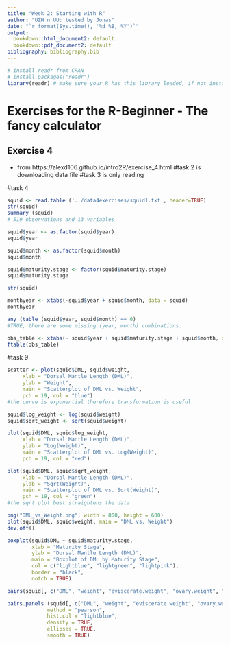 ```yaml
---
title: "Week 2: Starting with R"
author: "UZH n UU: tested by Jonas"
date: "`r format(Sys.time(), '%d %B, %Y')`"
output:
  bookdown::html_document2: default
  bookdown::pdf_document2: default
bibliography: bibliography.bib
---
```


```r
# install readr from CRAN
# install.packages("readr")
library(readr) # make sure your R has this library loaded, if not install it (see line above)
```

# Exercises for the R-Beginner - The fancy calculator

## Exercise 4
* from https://alexd106.github.io/intro2R/exercise_4.html 
#task 2 is downloading data file 
#task 3 is only reading

#task 4
```r
squid <- read.table ('../data4exercises/squid1.txt', header=TRUE)
str(squid)
summary (squid)
# 519 observations and 13 variables 
```
```r
squid$year <- as.factor(squid$year)
squid$year 
```
```r
squid$month <- as.factor(squid$month)
squid$month
```
```r
squid$maturity.stage <- factor(squid$maturity.stage)
squid$maturity.stage
```
```r
str(squid)
```
```r
monthyear <- xtabs(~squid$year + squid$month, data = squid)
monthyear
```
```r
any (table (squid$year, squid$month) == 0)
#TRUE, there are some missing (year, month) combinations.
```
```r
obs_table <- xtabs(~ squid$year + squid$maturity.stage + squid$month, data = squid)
ftable(obs_table)
```
#task 9
```r
scatter <- plot(squid$DML, squid$weight, 
     xlab = "Dorsal Mantle Length (DML)", 
     ylab = "Weight", 
     main = "Scatterplot of DML vs. Weight",
     pch = 19, col = "blue")
#the curve is exponential therefore transformation is useful
```
```r
squid$log_weight <- log(squid$weight)    
squid$sqrt_weight <- sqrt(squid$weight) 
```
```r
plot(squid$DML, squid$log_weight, 
     xlab = "Dorsal Mantle Length (DML)", 
     ylab = "Log(Weight)", 
     main = "Scatterplot of DML vs. Log(Weight)",
     pch = 19, col = "red")
```
```r
plot(squid$DML, squid$sqrt_weight, 
     xlab = "Dorsal Mantle Length (DML)", 
     ylab = "Sqrt(Weight)", 
     main = "Scatterplot of DML vs. Sqrt(Weight)",
     pch = 19, col = "green")
#the sqrt plot best straightens the data
```
```r
png("DML_vs_Weight.png", width = 800, height = 600)
plot(squid$DML, squid$weight, main = "DML vs. Weight")
dev.off()
```
```r
boxplot(squid$DML ~ squid$maturity.stage, 
        xlab = "Maturity Stage", 
        ylab = "Dorsal Mantle Length (DML)", 
        main = "Boxplot of DML by Maturity Stage",
        col = c("lightblue", "lightgreen", "lightpink"),
        border = "black",
        notch = TRUE)

```
```r
pairs(squid[, c("DML", "weight", "eviscerate.weight", "ovary.weight", "nid.length", "nid.weight")])
```
```r
pairs.panels (squid[, c("DML", "weight", "eviscerate.weight", "ovary.weight", "nid.length", "nid.weight")],
             method = "pearson",   
             hist.col = "lightblue", 
             density = TRUE,        
             ellipses = TRUE,       
             smooth = TRUE)
```
